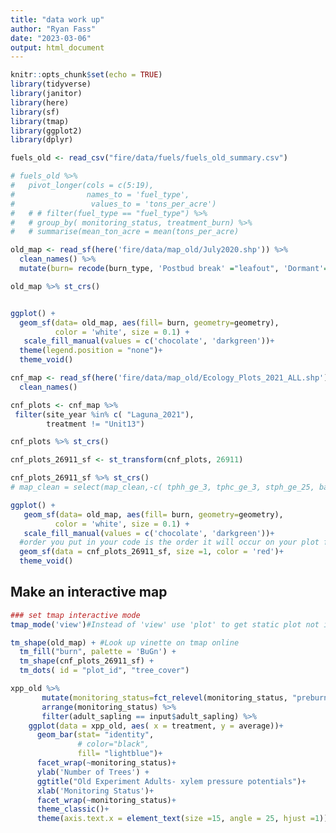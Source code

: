 ```yaml
---
title: "data work up"
author: "Ryan Fass"
date: "2023-03-06"
output: html_document
---
```


```r
knitr::opts_chunk$set(echo = TRUE)
library(tidyverse)
library(janitor)
library(here)
library(sf)
library(tmap)
library(ggplot2)
library(dplyr)

```

```r
fuels_old <- read_csv("fire/data/fuels/fuels_old_summary.csv")
```
```r
# fuels_old %>% 
#   pivot_longer(cols = c(5:19), 
#                names_to = 'fuel_type',
#                 values_to = 'tons_per_acre') 
#   # # filter(fuel_type == "fuel_type") %>% 
#   # group_by( monitoring_status, treatment_burn) %>% 
#   # summarise(mean_ton_acre = mean(tons_per_acre)


```

```r
old_map <- read_sf(here('fire/data/map_old/July2020.shp')) %>% 
  clean_names() %>% 
  mutate(burn= recode(burn_type, 'Postbud break' ="leafout", 'Dormant'="dormant"))

old_map %>% st_crs()


ggplot() +
  geom_sf(data= old_map, aes(fill= burn, geometry=geometry),
          color = 'white', size = 0.1) +
   scale_fill_manual(values = c('chocolate', 'darkgreen'))+
  theme(legend.position = "none")+
  theme_void()

```
```r
cnf_map <- read_sf(here('fire/data/map_old/Ecology_Plots_2021_ALL.shp')) %>% 
  clean_names() 

cnf_plots <- cnf_map %>% 
 filter(site_year %in% c( "Laguna_2021"),
        treatment != "Unit13") 

cnf_plots %>% st_crs()

cnf_plots_26911_sf <- st_transform(cnf_plots, 26911)

cnf_plots_26911_sf %>% st_crs()
# map_clean = select(map_clean,-c( tphh_ge_3, tphc_ge_3, stph_ge_25, bac_ge_3_2, bah_ge_3_2, cancov_201, stph_ge_26, tph_ge_3_2, tphc_ge_31, fuel_ht, l_con_ba_dbh, l_har_ba_dbh, d_har_ba_dbh, !d_con_ba_dbh)) 

```

```r
ggplot() +
   geom_sf(data= old_map, aes(fill= burn, geometry=geometry),
          color = 'white', size = 0.1) +
   scale_fill_manual(values = c('chocolate', 'darkgreen'))+
  #order you put in your code is the order it will occur on your plot first start with your base and build on top of that
  geom_sf(data = cnf_plots_26911_sf, size =1, color = 'red')+
  theme_void()
```


## Make an interactive map
```r
### set tmap interactive mode
tmap_mode('view')#Instead of 'view' use 'plot' to get static plot not interactive

tm_shape(old_map) + #Look up vinette on tmap online
  tm_fill("burn", palette = 'BuGn') +
  tm_shape(cnf_plots_26911_sf) +
  tm_dots( id = "plot_id", "tree_cover")
```
```r
xpp_old %>% 
       mutate(monitoring_status=fct_relevel(monitoring_status, "preburn", "postburn_year1")) %>%
       arrange(monitoring_status) %>% 
       filter(adult_sapling == input$adult_sapling) %>%
    ggplot(data = xpp_old, aes( x = treatment, y = average))+
      geom_bar(stat= "identity",
               # color="black",
               fill= "lightblue")+
      facet_wrap(~monitoring_status)+
      ylab('Number of Trees') + 
      ggtitle("Old Experiment Adults- xylem pressure potentials")+
      xlab('Monitoring Status')+
      facet_wrap(~monitoring_status)+
      theme_classic()+
      theme(axis.text.x = element_text(size =15, angle = 25, hjust =1)) #puts a tilt on the
```

